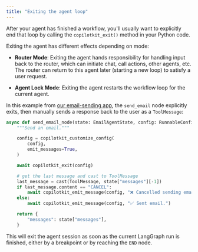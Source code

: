 ```yaml
---
title: "Exiting the agent loop"
---
```


After your agent has finished a workflow, you'll usually want to explicitly end that loop by calling the `copilotkit_exit()` method in your Python code.

Exiting the agent has different effects depending on mode:

- **Router Mode**: Exiting the agent hands responsibility for handling input back to the router, which can initiate chat, call actions, other agents, etc. The router can return to this agent later (starting a new loop) to satisfy a user request.

- **Agent Lock Mode**: Exiting the agent restarts the workflow loop for the current agent.

In this example from [our email-sending app](https://github.com/copilotkit/copilotkit/tree/main/examples/coagents-qa), the `send_email` node explicitly exits, then manually sends a response back to the user as a `ToolMessage`:

```python
async def send_email_node(state: EmailAgentState, config: RunnableConfig):
    """Send an email."""

    config = copilotkit_customize_config(
        config,
        emit_messages=True,
    )

    await copilotkit_exit(config)

    # get the last message and cast to ToolMessage
    last_message = cast(ToolMessage, state["messages"][-1])
    if last_message.content == "CANCEL":
        await copilotkit_emit_message(config, "❌ Cancelled sending email.")
    else:
        await copilotkit_emit_message(config, "✅ Sent email.")

    return {
        "messages": state["messages"],
    }
```

This will exit the agent session as soon as the current LangGraph run is finished, either by a breakpoint or by reaching the `END` node.
